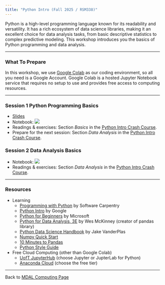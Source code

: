 ```yaml
---
title: "Python Intro (Fall 2025 / RSM338)"
---
```


Python is a high-level programming language known for its readability and versatility. It has a rich ecosystem of data science libraries, making it an excellent choice for data analysis tasks, from basic descriptive statistics to complex predictive modeling. This workshop introduces you the basics of Python programming and data analysis.

------------------------------------------------------------------------

### What To Prepare

In this workshop, we use [Google Colab](https://colab.research.google.com/) as our coding environment, so all you need is a Google Account. Google Colab is a hosted Jupyter Notebook service that requires no setup to use and provides free access to computing resources.

------------------------------------------------------------------------

### Session 1 Python Programming Basics

-   [Slides](python_intro.pdf)
-   Notebook: [![](colab-badge.svg)](https://colab.research.google.com/github/tdmdal/python-intro-2025-fall/blob/master/docs/python_programming_basics.ipynb)
-   Readings & exercises: Section *Basics* in the [Python Intro Crash Course](https://rmdal.github.io/python-tutorial-live/).
-   Prepare for the next session: Section *Data Analysis* in the [Python Intro Crash Course](https://rmdal.github.io/python-tutorial-live/).
    
### Session 2 Data Analysis Basics
-   Notebook: [![](colab-badge.svg)](https://colab.research.google.com/github/tdmdal/python-intro-2025-fall/blob/master/docs/python_data_analysis_basics.ipynb)
-   Readings & exercises: Section *Data Analysis* in the [Python Intro Crash Course](https://rmdal.github.io/python-tutorial-live/).

------------------------------------------------------------------------

### Resources

-   Learning
    -   [Programming with Python](https://swcarpentry.github.io/python-novice-inflammation/) by Software Carpentry
    -   [Python Intro](https://developers.google.com/edu/python/introduction) by Google
    -   [Python for Beginners](https://learn.microsoft.com/en-us/shows/intro-to-python-development/) by Microsoft
    -   [Python for Data Analysis, 3E](https://wesmckinney.com/book/) by Wes McKinney (creator of pandas library)
    -   [Python Data Science Handbook](https://jakevdp.github.io/PythonDataScienceHandbook/) by Jake VanderPlas
    -   [Numpy Quick Start](https://numpy.org/doc/stable/user/quickstart.html)
    -   [10 Minutes to Pandas](https://pandas.pydata.org/pandas-docs/stable/user_guide/10min.html)
    -   [Python Style Guide](https://peps.python.org/pep-0008/)
-   Free Cloud Computing (other than Google Colab)
    -   [UofT JupyterHub](https://datatools.utoronto.ca/) (choose Jupyter or JupterLab for Python)
    -   [Anaconda Cloud](https://anaconda.cloud/) (choose the free tier)

------------------------------------------------------------------------

Back to [MDAL Computing Page](https://rmdal.github.io/)
